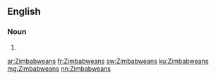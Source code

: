 ==English==

===Noun===
{{head|en}}

# {{plural of|Zimbabwean}}

[[ar:Zimbabweans]]
[[fr:Zimbabweans]]
[[sw:Zimbabweans]]
[[ku:Zimbabweans]]
[[mg:Zimbabweans]]
[[nn:Zimbabweans]]